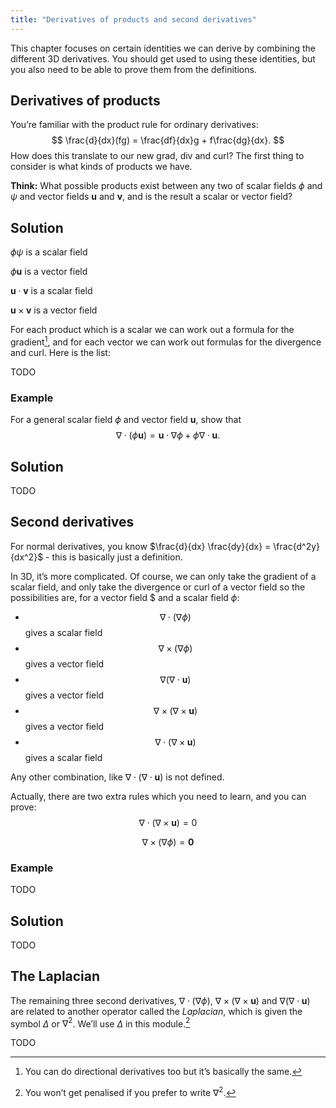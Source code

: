 ```yaml
---
title: "Derivatives of products and second derivatives"
---
```


::: {.hidden}
 \newcommand{\v}[1]{{\mathbf{#1}}}
 \newcommand{\pd}[2]{{\frac{\partial #1}{\partial #2}}}
:::

This chapter focuses on certain identities we can derive by combining the different 3D derivatives. You should get used to using these identities, but you also need to be able to prove them from the definitions.

## Derivatives of products
You're familiar with the product rule for ordinary derivatives:
$$
\frac{d}{dx}(fg) = \frac{df}{dx}g + f\frac{dg}{dx}.
$$
How does this translate to our new grad, div and curl? The first thing to consider is what kinds of products we have.

**Think:** What possible products exist between any two of scalar fields $\phi$ and $\psi$ and vector fields $\v{u}$ and $\v{v}$, and is the result a scalar or vector field?

::: {.callout-tip collapse="true"}
## Solution
$\phi\psi$ is a scalar field

$\phi\v{u}$ is a vector field

$\v{u}\cdot\v{v}$ is a scalar field

$\v{u}\times\v{v}$ is a vector field
:::

For each product which is a scalar we can work out a formula for the gradient^[You can do directional derivatives too but it's basically the same.], and for each vector we can work out formulas for the divergence and curl. Here is the list:

TODO

### Example
For a general scalar field $\phi$ and vector field $\v{u}$, show that
$$
\nabla \cdot \left(\phi\v{u}\right) = \v{u}\cdot \nabla \phi + \phi \nabla\cdot\v{u}.
$$

::: {.callout-tip collapse="true"}
## Solution
 TODO
:::

## Second derivatives
For normal derivatives, you know $\frac{d}{dx} \frac{dy}{dx} = \frac{d^2y}{dx^2}$ - this is basically just a definition.

In 3D, it's more complicated. Of course, we can only take the gradient of a scalar field, and only take the divergence or curl of a vector field so the possibilities are, for a vector field $\v{u} and a scalar field $\phi$:

- $$\nabla\cdot(\nabla\phi)$$ gives a scalar field
- $$\nabla\times(\nabla\phi)$$ gives a vector field
- $$\nabla (\nabla \cdot \v{u})$$ gives a vector field
- $$\nabla \times(\nabla\times \v{u})$$ gives a vector field
- $$\nabla \cdot(\nabla \times\v{u})$$ gives a scalar field

Any other combination, like $\nabla\cdot (\nabla \cdot \v{u})$ is not defined.

Actually, there are two extra rules which you need to learn, and you can prove:
$$\nabla\cdot(\nabla \times \v{u}) = 0$$

$$\nabla\times(\nabla \phi) = \v{0}$$

### Example
TODO

::: {.callout-tip collapse="true"}
## Solution
 TODO
:::

## The Laplacian
The remaining three second derivatives, $\nabla\cdot(\nabla\phi)$, $\nabla \times(\nabla\times \v{u})$ and $\nabla (\nabla \cdot \v{u})$ are related to another operator called the _Laplacian_, which is given the symbol $\Delta$ or $\nabla^2$. We'll use $\Delta$ in this module.^[You won't get penalised if you prefer to write $\nabla^2$.]

TODO